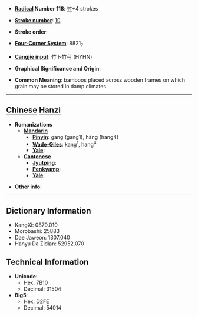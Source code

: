 * '''[[Wiktionary:Chinese radical index| Radical]] Number 118''': [[Wiktionary:Chinese radical index 竹|竹]]+4 strokes

* '''[[Wiktionary:Chinese total strokes index|Stroke number]]''': [[Wiktionary:Chinese total strokes index 10|10]]

* '''Stroke order''': 

* '''[[Wiktionary:Chinese four corner index|Four-Corner System]]''': 8821<sub>7</sub>

* '''[[Wiktionary:Chinese Cangjie index|Cangjie input]]''': 竹卜竹弓 (HYHN)

* '''Graphical Significance and Origin''': 

* '''Common Meaning''': bamboos placed across wooden frames on which grain may be stored in damp climates

----

== [[Chinese]] [[Hanzi]] ==

* '''Romanizations'''
** '''[[Mandarin]]'''
*** '''[[Pinyin]]''': gāng (gang1), hàng (hang4)
*** '''[[Wade-Giles]]''': kang<sup>1</sup>, hang<sup>4</sup>
*** '''[[Yale]]''': 
** '''[[Cantonese]]'''
*** '''[[Jyutping]]''':
*** '''[[Penkyamp]]''': 
*** '''[[Yale]]''': 

* '''Other info''': 

----

== Dictionary Information ==

* KangXi: 0879.010
* Morobashi: 25883
* Dae Jaweon: 1307.040
* Hanyu Da Zidian: 52952.070

== Technical Information ==

* '''Unicode''':
** Hex: 7B10
** Decimal: 31504
* '''Big5''':
** Hex: D2FE
** Decimal: 54014